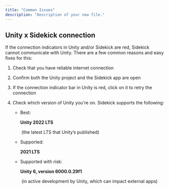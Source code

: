 ```yaml
---
title: "Common Issues"
description: "Description of your new file."
---
```


## Unity x Sidekick connection &#x20;

If the connection indicators in Unity and/or Sidekick are red, Sidekick cannot communicate with Unity. There are a few common reasons and easy fixes for this:&#x20;

1. Check that you have reliable internet connection

2. Confirm both the Unity project and the Sidekick app are open

3. If the connection indicator bar in Unity is red, click on it to retry the connection

4. Check which version of Unity you're on. Sidekick supports the following:

   * Best: 

     **Unity 2022 LTS**

      (the latest LTS that Unity’s published)

   * Supported: 

     **2021 LTS**

   * Supported with risk: 

     **Unity 6, version 6000.0.29f1**

      (in active development by Unity, which can impact external apps)